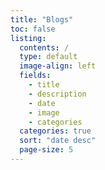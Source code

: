 ```yaml
---
title: "Blogs"
toc: false
listing:
  contents: /
  type: default
  image-align: left
  fields: 
    - title
    - description
    - date
    - image
    - categories
  categories: true
  sort: "date desc"
  page-size: 5
---
```


<!-- # Upcoming

None at this time.

# Past
-->